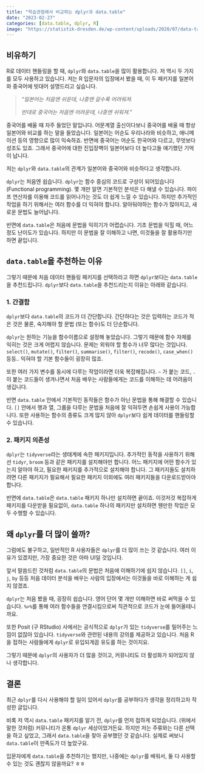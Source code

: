 ```yaml
---
title: "학습관점에서 비교하는 dplyr과 data.table"
date: "2023-02-27"
categories: [data.table, dplyr, R]
image: "https://statistik-dresden.de/wp-content/uploads/2020/07/data-table_dplyr_dtplyr_thumbnail.png"
---
```


## 비유하기

R로 데이터 핸들링을 할 때, `dplyr`와 `data.table`을 많이 활용합니다. 저 역시 두 가지를 모두 사용하고 있습니다. 저는 R 입문자의 입장에서 봤을 때, 이 두 패키지를 일본어와 중국어에 빗대어 설명드리고 싶습니다.

> *"일본어는 처음엔 쉬운데, 나중엔 갈수록 어려워져.*
>
> *반대로 중국어는 처음엔 어려운데, 나중엔 쉬워져."*

중국어를 배울 때 자주 들었던 말입니다. 어문계열 출신이다보니 중국어를 배울 때 항상 일본어와 비교를 하는 말을 들었습니다. 일본어는 어순도 우리나라와 비슷하고, 애니메이션 등의 영향으로 많이 익숙하죠. 반면에 중국어는 어순도 한국어와 다르고, 무엇보다 성조도 있죠. 그래서 중국어에 대한 진입장벽이 일본어보다 더 높다고들 얘기했던 기억이 납니다.

저는 `dplyr`와 `data.table`의 관계가 일본어와 중국어와 비슷하다고 생각합니다.

`dplyr`는 처음엔 쉽습니다. `dplyr`는 함수 중심의 코드로 구성이 되어있습니다(Functional programming). 몇 개만 알면 기본적인 분석은 다 해낼 수 있습니다. 파이프 연산자를 이용해 코드를 읽어나가는 것도 더 쉽게 느낄 수 있습니다. 하지만 추가적인 작업을 하기 위해서는 여러 함수를 더 익혀야 합니다. 알아둬야하는 함수가 많아지고, 새로운 문법도 늘어납니다.

반면에 `data.table`은 처음에 문법을 익히기가 어렵습니다. 기초 문법을 익힐 때, 어느 정도 난이도가 있습니다. 하지만 이 문법을 잘 이해하고 나면, 이것들을 잘 활용하기만 하면 끝입니다.

## `data.table`을 추천하는 이유

그렇기 때문에 처음 데이터 핸들링 패키지를 선택하라고 하면 `dplyr`보다는 `data.table`을 추천드립니다. `dplyr`보다 `data.table`을 추천드리는지 이유는 아래와 같습니다.

### 1. 간결함

`dplyr`보다 `data.table`의 코드가 더 간단합니다. 간단하다는 것은 입력하는 코드가 적은 것은 물론, 숙지해야 할 문법 (또는 함수)도 더 단순합니다.

`dplyr`는 원하는 기능을 함수이름으로 설정해 놓았습니다. 그렇기 때문에 함수 자체를 익히는 것은 크게 어렵지 않습니다. 문제는 외워야 할 함수가 너무 많다는 것입니다. `select()`, `mutate()`, `filter()`, `summarise()`, `filter()`, `recode()`, `case_when()` 등등.. 익혀야 할 기본 함수들이 굉장히 많죠.

또한 여러 가지 변수를 동시에 다루는 작업이라면 더욱 복잡해집니다. `~` 가 붙는 코드, `.`이 붙는 코드들이 생겨나면서 처음 배우는 사람들에게는 코드를 이해하는 데 어려움이 생깁니다.

반면 `data.table` 안에서 기본적인 동작들은 함수가 아닌 문법을 통해 해결할 수 있습니다. `[]` 안에서 행과 열, 그룹을 다루는 문법을 처음에 잘 익혀두면 손쉽게 사용이 가능합니다. 또한 사용하는 함수의 종류도 크게 많지 않아 `dplyr`보다 쉽게 데이터를 핸들링할 수 있습니다.

### **2. 패키지 의존성**

`dplyr`는 `tidyverse`라는 생태계에 속한 패키지입니다. 추가적인 동작을 사용하기 위해선 `tidyr`, `broom` 등과 같은 패키지를 설치해야만 합니다. 어느 패키지에 어떤 함수가 있는지 알아야 하고, 필요한 패키지를 추가적으로 설치해야 합니다. 그 패키지들도 설치하려면 다른 패키지가 필요해서 필요한 패키지 이외에도 여러 패키지들을 다운로드받아야 합니다.

반면에 `data.table`은 `data.table` 패키지 하나만 설치하면 끝이죠. 이것저것 복잡하게 패키지를 다운받을 필요없이, `data.table` 하나의 패키지만 설치하면 웬만한 작업은 모두 수행할 수 있습니다.

## 왜 `dplyr`를 더 많이 쓸까?

그럼에도 불구하고, 일반적인 R 사용자들은 `dplyr`를 더 많이 쓰는 것 같습니다. 여러 이유가 있겠지만, 가장 중요한 것은 아마 UI일 것입니다.

앞서 말씀드린 것처럼 `data.table`의 문법은 처음에 이해하기에 쉽지 않습니다. `[]`, `i`, `j`, `by` 등등 처음 데이터 분석을 배우는 사람의 입장에서는 이것들을 바로 이해하는 게 쉽지 않겠죠.

`dplyr`는 처음 봤을 때, 굉장히 쉽습니다. 영어 단어 몇 개만 이해하면 바로 써먹을 수 있습니다. `%>%`를 통해 여러 함수들을 연결시킴으로써 직관적으로 코드가 눈에 들어올테니까요.

또한 Posit (구 RStudio) 사에서는 공식적으로 `dplyr`가 있는 `tidyverse`를 밀어주는 느낌이 없잖아 있습니다. `tidyverse`와 관련된 내용의 강의를 제공하고 있습니다. 처음 R을 접하는 사람들에게 `dplyr`로 유입되게끔 유도를 하는 것이지요.

그렇기 때문에 `dplyr`의 사용자가 더 많을 것이고, 커뮤니티도 더 활성화가 되어있지 않나 생각합니다.

## 결론

최근 `dplyr`를 다시 사용해야 할 일이 있어서 `dplyr`를 공부하다가 생각을 정리하고자 작성한 글입니다.

비록 저 역시 `data.table` 패키지를 알기 전, `dplyr`를 먼저 접하게 되었습니다. (위에서 말한 것처럼) 커뮤니티가 온통 `dplyr` 세상이었거든요. 하지만 저는 주류와는 다른 선택을 하고 싶었고, 그래서 `data.table`을 찾아 공부했던 것 같습니다. 실제로 써보니 `data.table`이 만족도가 더 높았구요.

입문자에게 `data.table`을 추천하기는 했지만, 나중에는 `dplyr`를 배워서, 둘 다 사용할 수 있는 것도 괜찮지 않을까요? ㅎㅎ
